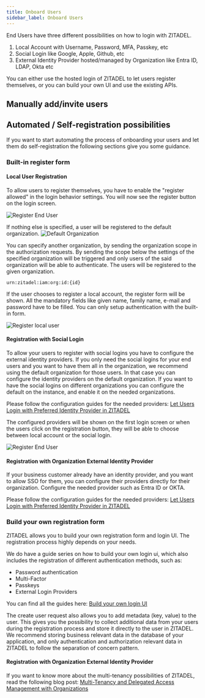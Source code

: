 ```yaml
---
title: Onboard Users
sidebar_label: Onboard Users
---
```


End Users have three different possibilities on how to login with ZITADEL.
1. Local Account with Username, Password, MFA, Passkey, etc
2. Social Login like Google, Apple, Github, etc
3. External Identity Provider hosted/managed by Organization like Entra ID, LDAP, Okta etc

You can either use the hosted login of ZITADEL to let users register themselves, or you can build your own UI and use the existing APIs.

## Manually add/invite users


<CreateUser/>

## Automated / Self-registration possibilities

If you want to start automating the process of onboarding your users and let them do self-registration the following sections give you some guidance.

### Built-in register form

#### Local User Registration

To allow users to register themselves, you have to enable the "register allowed" in the login behavior settings.
You will now see the register button on the login screen.

<img src="/docs/img/guides/solution-scenarios/register-end-user.png" alt="Register End User"/>

If nothing else is specified, a user will be registered to the default organization.
<img src="/docs/img/guides/solution-scenarios/default-organization.png" alt="Default Organization"/>

You can specify another organization, by sending the organization scope in the authorization requests.
By sending the scope below the settings of the specified organization will be triggered and only users of the said organization will be able to authenticate.
The users will be registered to the given organization.
```
urn:zitadel:iam:org:id:{id}
```

If the user chooses to register a local account, the register form will be shown.
All the mandatory fields like given name, family name, e-mail and password have to be filled.
You can only setup authentication with the built-in form.

<img src="/docs/img/guides/solution-scenarios/register-local-user.png" alt="Register local user"/>

#### Registration with Social Login

To allow your users to register with social logins you have to configure the external identity providers.
If you only need the social logins for your end users and you want to have them all in the organization, we recommend using the default organization for those users.
In that case you can configure the identity providers on the default organization.
If you want to have the social logins on different organizations you can configure the default on the instance, and enable it on the needed organizations.

Please follow the configuration guides for the needed providers: [Let Users Login with Preferred Identity Provider in ZITADEL](/docs/guides/integrate/identity-providers)

The configured providers will be shown on the first login screen or when the users click on the registration button, they will be able to choose between local account or the social login.

<img src="/docs/img/guides/solution-scenarios/register-end-user.png" alt="Register End User"/>

#### Registration with Organization External Identity Provider

If your business customer already have an identity provider, and you want to allow SSO for them, you can configure their providers directly for their organization.
Configure the needed provider such as Entra ID or OKTA.

Please follow the configuration guides for the needed providers: [Let Users Login with Preferred Identity Provider in ZITADEL](/docs/guides/integrate/identity-providers)


<OrgLoginDescription name="OrgLodinDescription" />

### Build your own registration form

ZITADEL allows you to build your own registration form and login UI.
The registration process highly depends on your needs.

We do have a guide series on how to build your own login ui, which also includes the registration of different authentication methods, such as:
- Password authentication
- Multi-Factor
- Passkeys
- External Login Providers

You can find all the guides here: [Build your own login UI](https://zitadel.com/docs/guides/integrate/login-ui)

The create user request also allows you to add metadata (key, value) to the user.
This gives you the possibility to collect additional data from your users during the registration process and store it directly to the user in ZITADEL.
We recommend storing business relevant data in the database of your application, and only authentication and authorization relevant data in ZITADEL to follow the separation of concern pattern.

#### Registration with Organization External Identity Provider

If you want to know more about the multi-tenancy possibilities of ZITADEL, read the following blog post:
[Multi-Tenancy and Delegated Access Management with Organizations](https://zitadel.com/blog/multi-tenancy-with-organizations)